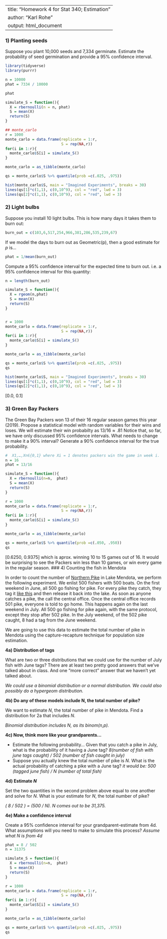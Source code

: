 
---
title: "Homework 4 for Stat 340; Estimation"
author: "Karl Rohe"
output: html_document
---
  
  
### 1)  Planting seeds

Suppose you plant 10,000 seeds and 7,334 germinate.  Estimate the probability of seed germination and provide a 95\% confidence interval. 
```{r}
library(tidyverse)
library(purrr)
```

```{r}
n = 10000
phat = 7334 / 10000

phat

simulate_S = function(){
  X = rbernoulli(n = n, phat)
  S = mean(X)
  return(S)
}

## monte_carlo
r = 1000
monte_carlo = data.frame(replicate = 1:r, 
                         S = rep(NA,r)) 
for(i in 1:r){
  monte_carlo$S[i] = simulate_S()
}

monte_carlo = as_tibble(monte_carlo)

qs = monte_carlo$S %>% quantile(prob =c(.025, .975))

hist(monte_carlo$S, main = "Imagined Experiments", breaks = 30)
lines(qs[1]*c(1,1), c(0,10^9), col = "red", lwd = 3)
lines(qs[2]*c(1,1), c(0,10^9), col = "red", lwd = 3)
```

### 2) Light bulbs
Suppose you install 10 light bulbs.  This is how many days it takes them to burn out:

```{r}
burn_out = c(103,6,517,254,966,381,286,535,239,67)
```

If we model the days to burn out as Geometric(p), then a good estimate for $p$ is...

```{r}
phat = 1/mean(burn_out)
```
  
Compute a 95% confidence interval for the expected time to burn out. i.e. a 95% confidence interval for this quantity:

```{r}
n = length(burn_out)

simulate_S = function(){
  X = rgeom(n,phat)
  S = mean(X)
  return(S)
}


r = 1000
monte_carlo = data.frame(replicate = 1:r, 
                         S = rep(NA,r)) 
for(i in 1:r){
  monte_carlo$S[i] = simulate_S()
}

monte_carlo = as_tibble(monte_carlo)

qs = monte_carlo$S %>% quantile(prob =c(.025, .975))
qs

hist(monte_carlo$S, main = "Imagined Experiments", breaks = 30)
lines(qs[1]*c(1,1), c(0,10^9), col = "red", lwd = 3)
lines(qs[2]*c(1,1), c(0,10^9), col = "red", lwd = 3)
```
  
  [0.0, 0.1]

###  3) Green Bay Packers
  
The Green Bay Packers won 13 of their 16 regular season games this year (2019). Propose a statistical model with random variables for their wins and loses.  We will estimate their win probabilty as $13/16 \approx .81$  Notice that, so far, we have only discussed 95\% confidence intervals.  What needs to change to make it a 90\% interval? Generate a 90% confidence interval for the true probability.  

```{r}
#  X1,…,Xn∈{0,1} where Xi = 1 denotes packers win the game in week i.
n = 16
phat = 13/16

simulate_S = function(){
  X = rbernoulli(n=n,  phat)
  S = mean(X)
  return(S)
}

r = 1000
monte_carlo = data.frame(replicate = 1:r, 
                         S = rep(NA,r)) 
for(i in 1:r){
  monte_carlo$S[i] = simulate_S()
}

monte_carlo = as_tibble(monte_carlo)

qs = monte_carlo$S %>% quantile(prob =c(.050, .950))
qs
```
[0.6250, 0.9375] which is aprox. winning 10 to 15 games out of 16. It would be surprising to see the Packers win less than 10 games, or win every game in the regular season.
### 4) Counting the fish in Mendota

In order to count the number of [Northern Pike](https://en.wikipedia.org/wiki/Northern_pike) in Lake Mendota,  we perform the following experiment.  We enlist  500 fishers with 500 boats.  On the first weekend in June, all 500 go fishing for pike.  For every pike they catch, they tag it [like this](fishTag.png) and then release it back into the lake.  As soon as anyone catches a pike, the call the central office.  Once the central office records 501 pike, everyone is told to go home.  This happens again on the last weekend in July.  All 500 go fishing for pike again, with the same protocol, except they stop after 502 pike. In the July weekend, of the 502 pike caught, 8 had a tag from the June weekend.

We are going to use this data to estimate the total number of pike in Mendota using the capture-recapture technique for population size estimation.

**4a) Distribution of tags**

What are two or three distributions that we could use for the number of July fish with June tags? There are at least two pretty good answers that we've talked about in class. And one "more correct" answer that we haven't yet talked about. 

*We could use a binomial distribution or a normal distribution. We could also possibly do a hypergeom distribution.*

**4b) Do any of these models include N, the total number of pike?**

We want to estimate $N$, the total number of pike in Mendota.  Find a distribution for 2a that includes $N$.

*Binomial distribution includes N, as its binom(n,p).*

**4c)  Now, think more like your grandparents...**

- Estimate the following probability... Given that you catch a pike in July, what is the probability of it having a June tag? 
*8(number of fish with june tags caught) / 502 (number of fish caught in july)*
- Suppose you actually knew the total number of pike is $N$.  What is the actual probability of catching a pike with a June tag?
*it would be: 500 (tagged june fish) / N (number of total fish)*

**4d) Estimate $N$**

Set the two quantities in the second problem above equal to one another and solve for $N$.  What is your estimate for $N$, the total number of pike?

*( 8 / 502 ) = (500 / N). N comes out to be 31,375.*

**4e) Make a confidence interval**

Create a 95% confidence interval for your grandparent-estimate from 4d.   What assumptions will you need to make to simulate this process?
*Assume what N is from 4d*

```{r}
phat = 8 / 502
n = 31375

simulate_S = function(){
  X = rbernoulli(n=n,  phat)
  S = mean(X)
  return(S)
}

r = 1000
monte_carlo = data.frame(replicate = 1:r, 
                         S = rep(NA,r)) 
for(i in 1:r){
  monte_carlo$S[i] = simulate_S()
}

monte_carlo = as_tibble(monte_carlo)

qs = monte_carlo$S %>% quantile(prob =c(.025, .975))
qs
```
  


